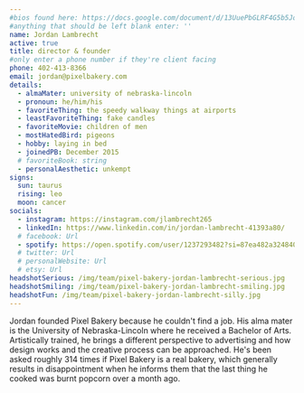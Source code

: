 ```yaml
---
#bios found here: https://docs.google.com/document/d/13UuePbGLRF4G5b5JoEe2Vua3NukZ1-QwRW4Oisnd8lI/edit#
#anything that should be left blank enter: ''
name: Jordan Lambrecht
active: true
title: director & founder
#only enter a phone number if they're client facing
phone: 402-413-8366
email: jordan@pixelbakery.com
details:
  - almaMater: university of nebraska-lincoln
  - pronoun: he/him/his
  - favoriteThing: the speedy walkway things at airports
  - leastFavoriteThing: fake candles
  - favoriteMovie: children of men
  - mostHatedBird: pigeons
  - hobby: laying in bed
  - joinedPB: December 2015
  # favoriteBook: string
  - personalAesthetic: unkempt
signs:
  sun: taurus
  rising: leo
  moon: cancer
socials:
  - instagram: https://instagram.com/jlambrecht265
  - linkedIn: https://www.linkedin.com/in/jordan-lambrecht-41393a80/
  # facebook: Url
  - spotify: https://open.spotify.com/user/1237293482?si=87ea482a32484038
  # twitter: Url
  # personalWebsite: Url
  # etsy: Url
headshotSerious: /img/team/pixel-bakery-jordan-lambrecht-serious.jpg
headshotSmiling: /img/team/pixel-bakery-jordan-lambrecht-smiling.jpg
headshotFun: /img/team/pixel-bakery-jordan-lambrecht-silly.jpg
---
```


Jordan founded Pixel Bakery because he couldn't find a job. His alma mater is the University of Nebraska-Lincoln where he received a Bachelor of Arts. Artistically trained, he brings a different perspective to advertising and how design works and the creative process can be approached. He's been asked roughly 314 times if Pixel Bakery is a real bakery, which generally results in disappointment when he informs them that the last thing he cooked was burnt popcorn over a month ago.
